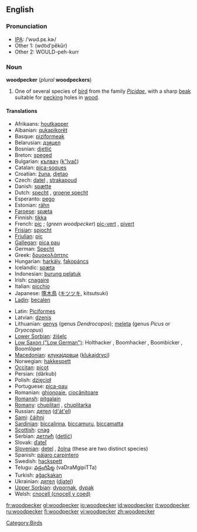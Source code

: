 ==English==

===Pronunciation===
*[[IPA]]: /ˈwʊd.pɛ.kɚ/
*Other 1: (wo͝odʹpĕkûr)
*Other 2: WOULD-peh-kurr

===Noun===
'''woodpecker''' (''plural'' '''woodpeckers''')

# One of several species of [[bird]] from the family ''[[Picidae]]'', with a sharp [[beak]] suitable for [[peck]]ing holes in [[wood]].

====Translations====
{{top}}
*Afrikaans: [[houtkapper]]
*Albanian: [[qukapikorët]]
*Basque: [[piziformeak]]
*Belarusian: [[дзяцел]]
*Bosnian: [[djetlić]] {{m}}
*Breton: [[speged]]
*Bulgarian: [[кълвач]] ([[k"lvač]])
*Catalan: [[pica-soques]] {{m}}
*Croatian: [[žuna]], [[djetao]]
*Czech: [[datel]] {{m}}, [[strakapoud]] {{m}}
*Danish: [[spætte]]
*Dutch: [[specht]] {{m}}, [[groene specht]] {{m}}
*Esperanto: [[pego]]
*Estonian: [[rähn]]
*[[Faroese]]: [[spæta]]
*Finnish: [[tikka]]
*French: [[pic]] {{m}}; (''green woodpecker'') [[pic-vert]] {{m}}, [[pivert]] {{m}}
*[[Frisian]]: [[spjocht]]
*[[Friulian]]: [[pic]]
*[[Gallegan]]: [[pica pau]]
*German: [[Specht]] {{m}}
*Greek: [[δρυοκολάπτης]] {{m}}
*Hungarian: [[harkály]], [[fakopáncs]]
*Icelandic: [[spæta]]
*Indonesian: [[burung pelatuk]]
*Irish: [[cnagaire]]
*Italian: [[picchio]] {{m}}
*Japanese: [[啄木鳥]] ([[キツツキ]], kitsutsuki)
*[[Ladin]]: [[becalen]]
{{mid}}
*Latin: [[Piciformes]]
*Latvian: [[dzenis]]
*Lithuanian: [[genys]] {{m}} (genus ''Dendrocopos''); [[meleta]] {{f}} (genus ''Picus'' or ''Dryocopus'')
*[[Lower Sorbian]]: [[źiśelc]]
*[[Low Saxon ("Low German")]]: Holthacker {{m}}, Boomhacker {{m}}, Boombicker {{m}}, Boomlöper {{m}}
*[[Macedonian]]: [[клукаjдрвци]] ([[klukajdrvci]])
*Norwegian: [[hakkespett]] {{m}}
*[[Occitan]]: [[picot]]
*Persian: {{FAchar|[[دارکوب]]}} (dârkub)
*Polish: [[dzięcioł]]
*Portuguese: [[pica-pau]] {{m}}
*Romanian: [[ghionoaie]], [[ciocănitoare]]
*[[Romansh]]: [[pitgalain]]
*[[Romany]]: [[chuplitari]] {{m}}, [[chuplitarka]] {{f}}
*Russian: [[дятел]] ([[d'át'el]]) {{m}}
*[[Sami]]: [[čáihni]]
*[[Sardinian]]: [[biccalinna]], [[biccamuru]], [[biccamatta]]
*[[Scottish]]: [[cnag]]
*Serbian: [[детлић]] ([[detlić]])
*Slovak: [[ďateľ]] {{m}}
*[[Slovenian]]: [[detel]] {{m}}, [[žolna]] {{f}} (these are two distinct species)
*Spanish: [[pájaro carpintero]] {{m}}
*Swedish: [[hackspett]]
*Telugu: [[వడ్రంగిపిట్ట]] (vaDraMgipiTTa)
*Turkish: [[ağaçkakan]]
*Ukrainian: [[дятел]] ([[djatel]])
*[[Upper Sorbian]]: [[dypornak]], [[dypak]]
*Welsh: [[cnocell (cnocell y coed)]]
{{bottom}}

[[Category:Birds]]

[[fr:woodpecker]]
[[gl:woodpecker]]
[[io:woodpecker]]
[[id:woodpecker]]
[[it:woodpecker]]
[[ru:woodpecker]]
[[fi:woodpecker]]
[[vi:woodpecker]]
[[zh:woodpecker]]